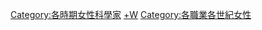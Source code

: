 [[Category:各時期女性科學家|Category:各時期女性科學家]]
[[Category:各世紀科學家|+W]]
[[Category:各職業各世紀女性|Category:各職業各世紀女性]]